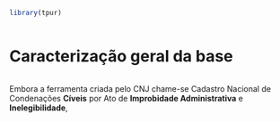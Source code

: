 ```r

library(tpur)



```


# Caracterização geral da base

```r
```

Embora a ferramenta criada pelo CNJ chame-se Cadastro Nacional de Condenações **Cíveis** por Ato de **Improbidade Administrativa** e **Inelegibilidade**, 


